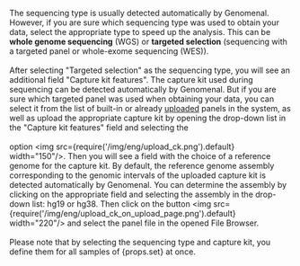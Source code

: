 <span> The sequencing type is usually detected automatically by Genomenal.
However, if you are sure which sequencing type was used to obtain your data, select the appropriate type
to speed up the analysis. This can be <b>whole genome sequencing</b> (WGS)
or <b>targeted selection</b> (sequencing with a targeted panel or whole-exome sequencing (WES)).<br></br>
After selecting "Targeted selection" as the sequencing type, you will see an additional field "Capture kit features".
The capture kit used during sequencing can be detected automatically by Genomenal. But if you are sure which
targeted panel was used when obtaining your data, you can select it from the list of built-in or
already <a href="/settings/capture-kits#upload-capture-kit">uploaded</a> panels in the system, as well as upload
the appropriate capture kit by opening the drop-down list in the "Capture kit features" field and selecting
the<br></br>option <img src={require('/img/eng/upload_ck.png').default} width="150"/>. Then you will see a field with
the choice of a reference genome for the capture kit. By default, the reference genome assembly corresponding to
the genomic intervals of the uploaded capture kit is detected automatically by Genomenal. You can determine
the assembly by clicking on the appropriate field and selecting the assembly in the drop-down list: hg19 or hg38.
Then click on the button <img src={require('/img/eng/upload_ck_on_upload_page.png').default} width="220"/> and
select the panel file in the opened File Browser.<br></br>Please note that by selecting the sequencing type
and capture kit, you define them for all samples of {props.set} at once.</span>